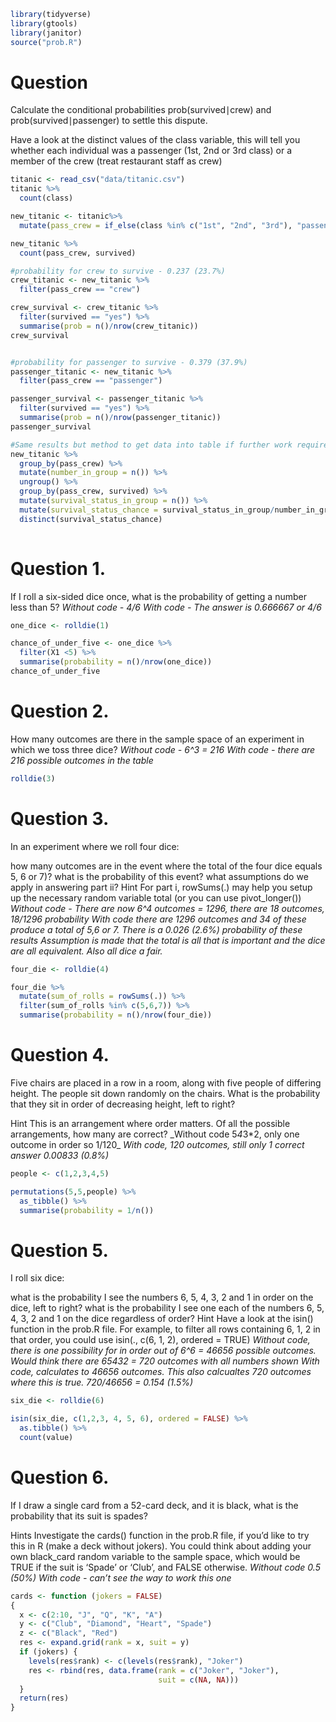 ```r
library(tidyverse)
library(gtools)
library(janitor)
source("prob.R")
```

# Question
Calculate the conditional probabilities prob(survived∣crew) and prob(survived∣passenger) to settle this dispute.

Have a look at the distinct values of the class variable, this will tell you whether each individual was a passenger (1st, 2nd or 3rd class) or a member of the crew (treat restaurant staff as crew)

```r
titanic <- read_csv("data/titanic.csv")
titanic %>% 
  count(class)

new_titanic <- titanic%>% 
  mutate(pass_crew = if_else(class %in% c("1st", "2nd", "3rd"), "passenger", "crew"))

new_titanic %>% 
  count(pass_crew, survived)
```
```r
#probability for crew to survive - 0.237 (23.7%)
crew_titanic <- new_titanic %>% 
  filter(pass_crew == "crew")

crew_survival <- crew_titanic %>% 
  filter(survived == "yes") %>% 
  summarise(prob = n()/nrow(crew_titanic))
crew_survival


#probability for passenger to survive - 0.379 (37.9%)
passenger_titanic <- new_titanic %>% 
  filter(pass_crew == "passenger")

passenger_survival <- passenger_titanic %>% 
  filter(survived == "yes") %>% 
  summarise(prob = n()/nrow(passenger_titanic))
passenger_survival

#Same results but method to get data into table if further work required.
new_titanic %>% 
  group_by(pass_crew) %>% 
  mutate(number_in_group = n()) %>% 
  ungroup() %>% 
  group_by(pass_crew, survived) %>% 
  mutate(survival_status_in_group = n()) %>% 
  mutate(survival_status_chance = survival_status_in_group/number_in_group) %>% 
  distinct(survival_status_chance)
  


```


# Question 1.
If I roll a six-sided dice once, what is the probability of getting a number less than 5?
_Without code - 4/6_
_With code - The answer is 0.666667 or 4/6_
```r
one_dice <- rolldie(1)

chance_of_under_five <- one_dice %>% 
  filter(X1 <5) %>% 
  summarise(probability = n()/nrow(one_dice))
chance_of_under_five
```

# Question 2.
How many outcomes are there in the sample space of an experiment in which we toss three dice?
_Without code - 6^3 = 216_
_With code - there are 216 possible outcomes in the table_
```r
rolldie(3)
```


# Question 3.
In an experiment where we roll four dice:

how many outcomes are in the event where the total of the four dice equals 5, 6 or 7)?
what is the probability of this event?
what assumptions do we apply in answering part ii?
Hint
For part i, rowSums(.) may help you setup up the necessary random variable total (or you can use pivot_longer())
_Without code - There are now 6^4 outcomes = 1296, there are 18 outcomes, 18/1296 probability _
_With code there are 1296 outcomes and 34 of these produce a total of 5,6 or 7. There is a 0.026 (2.6%) probability of these results_
_Assumption is made that the total is all that is important and the dice are all equivalent. Also all dice a fair._
```r

four_die <- rolldie(4)

four_die %>% 
  mutate(sum_of_rolls = rowSums(.)) %>% 
  filter(sum_of_rolls %in% c(5,6,7)) %>% 
  summarise(probability = n()/nrow(four_die))
```

# Question 4.
Five chairs are placed in a row in a room, along with five people of differing height. The people sit down randomly on the chairs. What is the probability that they sit in order of decreasing height, left to right?

Hint
This is an arrangement where order matters. Of all the possible arrangements, how many are correct?
_Without code 5*4*3*2, only one outcome in order so 1/120_
_With code, 120 outcomes, still only 1 correct answer 0.00833 (0.8%)_


```r

people <- c(1,2,3,4,5)

permutations(5,5,people) %>% 
  as_tibble() %>% 
  summarise(probability = 1/n())
```



# Question 5.
I roll six dice:

what is the probability I see the numbers 6, 5, 4, 3, 2 and 1 in order on the dice, left to right?
what is the probability I see one each of the numbers 6, 5, 4, 3, 2 and 1 on the dice regardless of order?
Hint
Have a look at the isin() function in the prob.R file. For example, to filter all rows containing 6, 1, 2 in that order, you could use isin(., c(6, 1, 2), ordered = TRUE)
_Without code, there is one possibility for in order out of 6^6 = 46656 possible outcomes. Would think there are 6*5*4*3*2 = 720 outcomes with all numbers shown_
_With code, calculates to 46656 outcomes. This also calcualtes 720 outcomes where this is true. 720/46656 = 0.154 (1.5%)_


```r

six_die <- rolldie(6)

isin(six_die, c(1,2,3, 4, 5, 6), ordered = FALSE) %>%
  as.tibble() %>% 
  count(value)

```


# Question 6.
If I draw a single card from a 52-card deck, and it is black, what is the probability that its suit is spades?

Hints
Investigate the cards() function in the prob.R file, if you’d like to try this in R (make a deck without jokers).
You could think about adding your own black_card random variable to the sample space, which would be TRUE if the suit is ‘Spade’ or ‘Club’, and FALSE otherwise.
_Without code 0.5 (50%)_
_With code - can't see the way to work this one_
```r





cards <- function (jokers = FALSE)
{
  x <- c(2:10, "J", "Q", "K", "A")
  y <- c("Club", "Diamond", "Heart", "Spade")
  z <- c("Black", "Red")
  res <- expand.grid(rank = x, suit = y)
  if (jokers) {
    levels(res$rank) <- c(levels(res$rank), "Joker")
    res <- rbind(res, data.frame(rank = c("Joker", "Joker"),
                                 suit = c(NA, NA)))
  }
  return(res)
}




```
